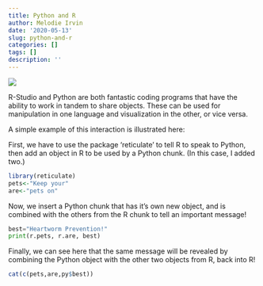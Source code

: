 ```yaml
---
title: Python and R
author: Melodie Irvin
date: '2020-05-13'
slug: python-and-r
categories: []
tags: []
description: ''
---
```

![](/blog/2020-05-13-python-and-r_files/IMG_9124.jpg)

R-Studio and Python are both fantastic coding programs that have the ability to work in tandem to share objects. These can be used for manipulation in one language and visualization in the other, or vice versa.

A simple example of this interaction is illustrated here: 

First, we have to use the package 'reticulate' to tell R to speak to Python, then add an object in R to be used by a Python chunk. (In this case, I added two.)

```R
library(reticulate)
pets<-"Keep your"
are<-"pets on"
```
Now, we insert a Python chunk that has it's own new object, and is combined with the others from the R chunk to tell an important message!

```python
best="Heartworm Prevention!"
print(r.pets, r.are, best)
```
Finally, we can see here that the same message will be revealed by combining the Python object with the other two objects from R, back into R!

```R
cat(c(pets,are,py$best))
```